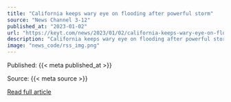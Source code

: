 ```yaml
---
title: "California keeps wary eye on flooding after powerful storm"
source: "News Channel 3-12"
published_at: "2023-01-02"
url: "https://keyt.com/news/2023/01/02/california-keeps-wary-eye-on-flooding-after-powerful-storm/"
description: "California keeps wary eye on flooding after powerful stormThe post California keeps wary eye on flooding after powerful storm appeared first on News Channel 3-12."
image: "news_code/rss_img.png"
---
```



  Published: {{< meta published_at >}}
  

  Source: {{< meta source >}}
  

  [Read full article]({{< meta url >}})
  

